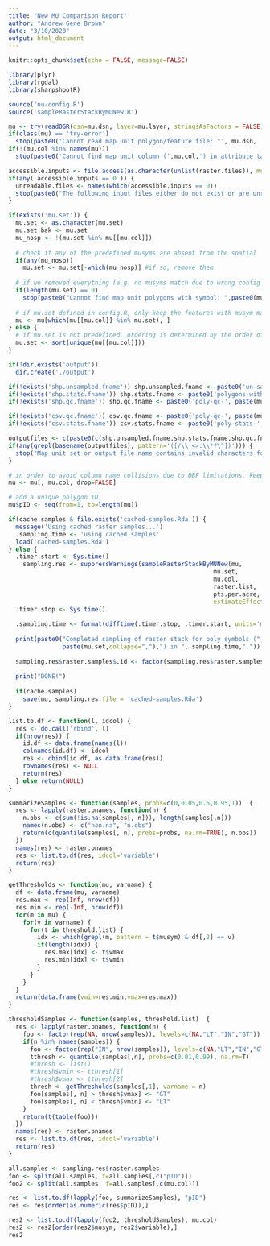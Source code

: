 ```yaml
---
title: "New MU Comparison Report"
author: "Andrew Gene Brown"
date: "3/10/2020"
output: html_document
---
```


```r
knitr::opts_chunk$set(echo = FALSE, message=FALSE)

library(plyr)
library(rgdal)
library(sharpshootR)

source('nu-config.R')
source('sampleRasterStackByMUNew.R')

mu <- try(readOGR(dsn=mu.dsn, layer=mu.layer, stringsAsFactors = FALSE))
if(class(mu) == 'try-error')
  stop(paste0('Cannot read map unit polygon/feature file: "', mu.dsn, ' / ', mu.layer, '"'), call. = FALSE)
if(!(mu.col %in% names(mu)))
  stop(paste0('Cannot find map unit column (',mu.col,') in attribute table of: "', mu.dsn, ' / ', mu.layer,'"'), call. = FALSE)

accessible.inputs <- file.access(as.character(unlist(raster.files)), mode = 4) + 1 
if(any( accessible.inputs == 0 )) {
  unreadable.files <- names(which(accessible.inputs == 0))
  stop(paste0("The following input files either do not exist or are unreadable: \n", paste0(unreadable.files, collapse=", ")))
}

if(exists('mu.set')) { 
  mu.set <- as.character(mu.set)
  mu.set.bak <- mu.set
  mu_nosp <- !(mu.set %in% mu[[mu.col]])
  
  # check if any of the predefined musyms are absent from the spatial
  if(any(mu_nosp))
    mu.set <- mu.set[-which(mu_nosp)] #if so, remove them
  
  # if we removed everything (e.g. no musyms match due to wrong config file?), fail gracefully
  if(length(mu.set) == 0) 
    stop(paste0("Cannot find map unit polygons with symbol: ",paste0(mu.set.bak,collapse=", ")))
  
  # if mu.set defined in config.R, only keep the features with musym matching set
  mu <- mu[which(mu[[mu.col]] %in% mu.set), ] 
} else {
  # if mu.set is not predefined, ordering is determined by the order of musyms in the source file
  mu.set <- sort(unique(mu[[mu.col]]))
}

if(!dir.exists('output')) 
  dir.create('./output')

if(!exists('shp.unsampled.fname')) shp.unsampled.fname <- paste0('un-sampled-', paste(mu.set, collapse='_'))
if(!exists('shp.stats.fname')) shp.stats.fname <- paste0('polygons-with-stats-', paste(mu.set, collapse='_'))
if(!exists('shp.qc.fname')) shp.qc.fname <- paste0('poly-qc-', paste(mu.set, collapse='_'))

if(!exists('csv.qc.fname')) csv.qc.fname <- paste0('poly-qc-', paste(mu.set, collapse='_'),'.csv')
if(!exists('csv.stats.fname')) csv.stats.fname <- paste0('poly-stats-', paste(mu.set, collapse='_'), '.csv')

outputfiles <- c(paste0(c(shp.unsampled.fname,shp.stats.fname,shp.qc.fname),".shp"), csv.qc.fname, csv.stats.fname)
if(any(grepl(basename(outputfiles), pattern='([/\\|<>:\\*?\"])'))) {
  stop("Map unit set or output file name contains invalid characters for filename. Either override default output filenames in config.R or remove [/\\|<>:\\*?\"] characters from your map unit symbols.", call. = FALSE)
}

# in order to avoid column name collisions due to DBF limitations, keep only the mu.col column
mu <- mu[, mu.col, drop=FALSE]

# add a unique polygon ID
mu$pID <- seq(from=1, to=length(mu))

if(cache.samples & file.exists('cached-samples.Rda')) {
  message('Using cached raster samples...')
  .sampling.time <- 'using cached samples'
  load('cached-samples.Rda')
} else {
  .timer.start <- Sys.time()
    sampling.res <- suppressWarnings(sampleRasterStackByMUNew(mu, 
                                                         mu.set, 
                                                         mu.col, 
                                                         raster.list, 
                                                         pts.per.acre, 
                                                         estimateEffectiveSampleSize = correct.sample.size))
  .timer.stop <- Sys.time()
  
  .sampling.time <- format(difftime(.timer.stop, .timer.start, units='mins'), digits=2)
  
  print(paste0("Completed sampling of raster stack for poly symbols (",
               paste(mu.set,collapse=","),") in ",.sampling.time,"."))
  
  sampling.res$raster.samples$.id <- factor(sampling.res$raster.samples$.id, levels=mu.set)
  
  print("DONE!")
  
  if(cache.samples)
    save(mu, sampling.res,file = 'cached-samples.Rda')
}
```

```r
list.to.df <- function(l, idcol) {
  res <- do.call('rbind', l)
  if(nrow(res)) {
    id.df <- data.frame(names(l))
    colnames(id.df) <- idcol
    res <- cbind(id.df, as.data.frame(res))
    rownames(res) <- NULL
    return(res)
  } else return(NULL)
}

summarizeSamples <- function(samples, probs=c(0,0.05,0.5,0.95,1))  {
  res <- lapply(raster.pnames, function(n) {
    n.obs <- c(sum(!is.na(samples[, n])), length(samples[,n]))
    names(n.obs) <- c("non.na", "n.obs")
    return(c(quantile(samples[, n], probs=probs, na.rm=TRUE), n.obs))
  })
  names(res) <- raster.pnames
  res <- list.to.df(res, idcol='variable')
  return(res)
}

getThresholds <- function(mu, varname) {
  df <- data.frame(mu, varname)
  res.max <- rep(Inf, nrow(df))
  res.min <- rep(-Inf, nrow(df))
  for(m in mu) {
    for(v in varname) {
      for(t in threshold.list) {
        idx <- which(grepl(m, pattern = t$musym) & df[,2] == v)
        if(length(idx)) {
          res.max[idx] <- t$vmax
          res.min[idx] <- t$vmin
        }
      }      
    }
  }
  return(data.frame(vmin=res.min,vmax=res.max))
}

thresholdSamples <- function(samples, threshold.list)  {
  res <- lapply(raster.pnames, function(n) {
    foo <- factor(rep(NA, nrow(samples)), levels=c(NA,"LT","IN","GT"))
    if(n %in% names(samples)) {
      foo <- factor(rep("IN", nrow(samples)), levels=c(NA,"LT","IN","GT"))
      tthresh <- quantile(samples[,n], probs=c(0.01,0.99), na.rm=T)
      #thresh <- list()
      #thresh$vmin <- tthresh[1]
      #thresh$vmax <- tthresh[2]
      thresh <- getThresholds(samples[,1], varname = n)
      foo[samples[, n] > thresh$vmax] <- "GT"
      foo[samples[, n] < thresh$vmin] <- "LT"
    }
    return(t(table(foo)))
  })
  names(res) <- raster.pnames
  res <- list.to.df(res, idcol='variable')
  return(res)
}

all.samples <- sampling.res$raster.samples
foo <- split(all.samples, f=all.samples[,c("pID")])
foo2 <- split(all.samples, f=all.samples[,c(mu.col)])

res <- list.to.df(lapply(foo, summarizeSamples), "pID")
res <- res[order(as.numeric(res$pID)),]

res2 <- list.to.df(lapply(foo2, thresholdSamples), mu.col)
res2 <- res2[order(res2$musym, res2$variable),]
res2
```
